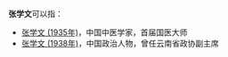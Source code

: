 '''张学文'''可以指：
* [[张学文_(1935年)|张学文 (1935年)]]，中国中医学家，首届国医大师
* [[张学文_(1938年)|张学文 (1938年)]]，中国政治人物，曾任云南省政协副主席

{{disambig}}